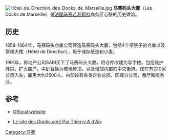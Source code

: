 [[Image:Hôtel_de_Direction_des_Docks_de_Marseille.jpg|thumb]]
'''马赛码头大厦'''（Les Docks de Marseille）是[[法国|法国]][[马赛|马赛]][[若利耶特|若利耶特]]商务区心脏的历史建筑。

== 历史 ==
1858-1864年，马赛码头仓库公司建造马赛码头大厦，包括4个带院子的仓库以及管理大楼（Hôtel de Direction），用于储存纸张和小麦。

1991年，房地产公司SARI买下了马赛码头大厦，将仓库改建为写字楼，包括维护砖拱，扩大窗户，中庭替换为玻璃屋顶，以及增加内部的中央街道。现在有220家公司入驻，雇用大约3500人。内部设有各类企业总部，区域分公司，餐厅和服务业。

== 参考 ==
* {{en icon}} [http://www.les-docks.com Official website]
* {{fr icon}} [http://www.les-docks-marseille.com  Le site des Docks créé Par Thierry.A d'Aix]
{{coord|43|18|25|N|5|21|59|E|type:landmark_source:kolossus-frwiki|display=title}}
[[Category:马赛|Category:马赛]]